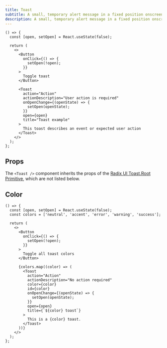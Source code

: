 ```yaml
---
title: Toast
subtitle: A small, temporary alert message in a fixed position onscreen
description: A small, temporary alert message in a fixed position onscreen
---
```


```tsx live name="simple toast" wrapped={false}
() => {
  const [open, setOpen] = React.useState(false);

  return (
    <>
      <Button
        onClick={() => {
          setOpen(!open);
        }}
      >
        Toggle toast
      </Button>

      <Toast
        action="Action"
        actionDescription="User action is required"
        onOpenChange={(openState) => {
          setOpen(openState);
        }}
        open={open}
        title="Toast example"
      >
        This toast describes an event or expected user action
      </Toast>
    </>
  );
};
```

## Props

The `<Toast />` component inherits the props of the [Radix UI Toast.Root Primitive](https://www.radix-ui.com/docs/primitives/components/toast#root), which are not listed below.

<PropsTable sourceLink={sourceLink} types={types} />

## Color

```tsx live name="toast colors" wrapped={false}
() => {
  const [open, setOpen] = React.useState(false);
  const colors = ['neutral', 'accent', 'error', 'warning', 'success'];

  return (
    <>
      <Button
        onClick={() => {
          setOpen(!open);
        }}
      >
        Toggle all toast colors
      </Button>

      {colors.map((color) => (
        <Toast
          action="Action"
          actionDescription="No action required"
          color={color}
          id={color}
          onOpenChange={(openState) => {
            setOpen(openState);
          }}
          open={open}
          title={`${color} toast`}
        >
          This is a {color} toast.
        </Toast>
      ))}
    </>
  );
};
```
